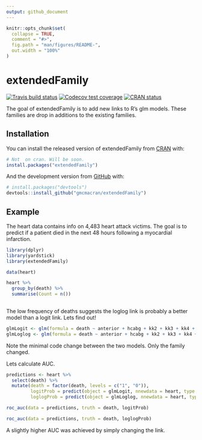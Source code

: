 ```yaml
---
output: github_document
---
```


<!-- README.md is generated from README.Rmd. Please edit that file -->

```r
knitr::opts_chunk$set(
  collapse = TRUE,
  comment = "#>",
  fig.path = "man/figures/README-",
  out.width = "100%"
)
```
# extendedFamily

<!-- badges: start -->
[![Travis build status](https://travis-ci.org/gmcmacran/extendedFamily.svg?branch=master)](https://travis-ci.org/gmcmacran/extendedFamily)
[![Codecov test coverage](https://codecov.io/gh/gmcmacran/extendedFamily/branch/master/graph/badge.svg)](https://codecov.io/gh/gmcmacran/extendedFamily?branch=master)
[![CRAN status](https://www.r-pkg.org/badges/version/extendedFamily)](https://cran.r-project.org/package=extendedFamily)
<!-- badges: end -->

The goal of extendedFamily is to add new links to R's glm models. These families are drop in additions to the existing families.

## Installation

You can install the released version of extendedFamily from [CRAN](https://CRAN.R-project.org) with:

``` r
# Not  on cran. Will be soon.
install.packages("extendedFamily")
```

And the development version from [GitHub](https://github.com/) with:

``` r
# install.packages("devtools")
devtools::install_github("gmcmacran/extendedFamily")
```
## Example

The heart data contains info on 4,483 heart attack victims. The goal is to predict if a patient died in the next 48 hours following a myocardial infarction.

```r
library(dplyr)
library(yardstick)
library(extendedFamily)

data(heart)

heart %>%
  group_by(death) %>%
  summarise(Count = n())
  
```

The low frequency of deaths suggests the loglog link is probably a better model than a logit link. Lets find out!

```r
glmLogit <- glm(formula = death ~ anterior + hcabg + kk2 + kk3 + kk4 + age2 + age3 + age4, data = heart, family = binomial(link = "logit"))
glmLoglog <- glm(formula = death ~ anterior + hcabg + kk2 + kk3 + kk4 + age2 + age3 + age4, data = heart, family = binomialEF(link = "loglog"))
```

Note the minimal code change between the two models. Only the family changed.

Lets calculate AUC.

```r
predictions <- heart %>%
  select(death) %>%
  mutate(death = factor(death, levels = c("1", "0")),
         logitProb = predict(object = glmLogit, nnewdata = heart, type = "response"),
         loglogProb = predict(object = glmLoglog, nnewdata = heart, type = "response"))

roc_auc(data = predictions, truth = death, logitProb)

roc_auc(data = predictions, truth = death, loglogProb)
```

A slightly higher AUC was achieved by simply changing the link.
